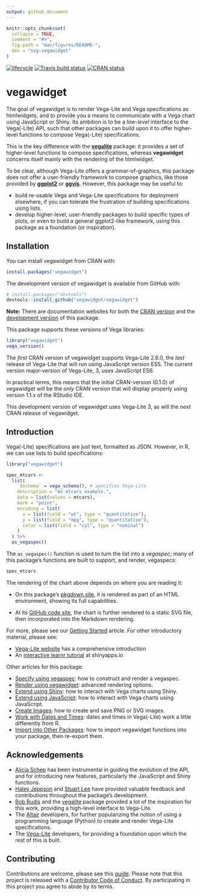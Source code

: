 ```yaml
---
output: github_document
---
```


<!-- README.md is generated from README.Rmd. Please edit that file -->

```r
knitr::opts_chunk$set(
  collapse = TRUE,
  comment = "#>",
  fig.path = "man/figures/README-",
  dev = "svg-vegawidget"
)
```

[![lifecycle](https://img.shields.io/badge/lifecycle-maturing-blue.svg)](https://www.tidyverse.org/lifecycle/#maturing)
[![Travis build status](https://travis-ci.org/vegawidget/vegawidget.svg?branch=master)](https://travis-ci.org/vegawidget/vegawidget)
[![CRAN status](https://www.r-pkg.org/badges/version/vegawidget)](https://cran.r-project.org/package=vegawidget)

# vegawidget

The goal of vegawidget is to render Vega-Lite and Vega specifications as htmlwidgets, and to provide you a means to communicate with a Vega chart using JavaScript or Shiny. Its ambition is to be a *low-level* interface to the Vega(-Lite) API, such that other packages can build upon it to offer higher-level functions to compose Vega(-Lite) specifications. 

This is the key difference with the [**vegalite**](https://github.com/hrbrmstr/vegalite) package: it provides a set of higher-level functions to compose specifications, whereas **vegawidget** concerns itself mainly with the rendering of the htmlwidget. 

To be clear, although Vega-Lite offers a grammar-of-graphics, this package does not offer a user-friendly framework to compose graphics, like those provided by **[ggplot2](https://ggplot2.tidyverse.org)** or **[ggvis](https://ggvis.rstudio.com)**. However, this package may be useful to:

- build re-usable Vega and Vega-Lite specifications for deployment elsewhere, if you can tolerate the frustration of building specifications using lists.
- develop higher-level, user-friendly packages to build specific types of plots, or even to build a general ggplot2-like framework, using this package as a foundation (or inspiration).

## Installation

You can install vegawidget from CRAN with:

```r
install.packages("vegawidget")
```

The development version of vegawidget is available from GitHub with:

```r
# install.packages("devtools")
devtools::install_github("vegawidget/vegawidget")
```

**Note:** There are documentation websites for both the [CRAN version](https://vegawidget.github.io/vegawidget) and the [development version](https://vegawidget.github.io/vegawidget/dev) of this package.


This package supports these versions of Vega libraries:

```r
library("vegawidget")
vega_version()
```

The *first* CRAN version of vegawidget supports Vega-Lite 2.6.0, the *last* release of Vega-Lite that will run using JavaScript version ES5. The current version major-version of Vega-Lite, 3, uses JavaScript ES6. 

In practical terms, this means that the initial CRAN-version (0.1.0) of vegawidget will be the *only* CRAN version that will display properly using version 1.1.x of the RStudio IDE. 

This development version of vegawidget uses Vega-Lite 3, as will the *next* CRAN release of vegawidget.
 
## Introduction

Vega(-Lite) specifications are just text, formatted as JSON. However, in R, we can use lists to build specifications:

```r
library("vegawidget")

spec_mtcars <-
  list(
    `$schema` = vega_schema(), # specifies Vega-Lite
    description = "An mtcars example.",
    data = list(values = mtcars),
    mark = "point",
    encoding = list(
      x = list(field = "wt", type = "quantitative"),
      y = list(field = "mpg", type = "quantitative"),
      color = list(field = "cyl", type = "nominal")
    )
  ) %>% 
  as_vegaspec()
```

The `as_vegaspec()` function is used to turn the list into a *vegaspec*; many of this package's functions are built to support, and render, vegaspecs: 

```r
spec_mtcars
```

The rendering of the chart above depends on where you are reading it:

- On this package's [pkgdown site](https://vegawidget.github.io/vegawidget), it is rendered as part of an HTML environment, showing its full capabilities.

- At its [GitHub code site](https://github.com/vegawidget/vegawidget), the chart is further rendered to a static SVG file, then incorporated into the Markdown rendering.

For more, please see our [Getting Started](https://vegawidget.github.io/vegawidget/articles/vegawidget.html) article. For other introductory material, please see:

- [Vega-Lite website](https://vega.github.io/vega-lite) has a comprehensive introduction
- An [interactive learnr tutorial](https://ijlyttle.shinyapps.io/vegawidget-overview) at shinyapps.io

Other articles for this package:

- [Specify using vegaspec](https://vegawidget.github.io/vegawidget/articles/vegaspec.html): how to construct and render a vegaspec.
- [Render using vegawidget](https://vegawidget.github.io/vegawidget/articles/render-vegawidget.html): advanced rendering options.
- [Extend using Shiny](https://vegawidget.github.io/vegawidget/articles/shiny.html): how to interact with Vega charts using Shiny.
- [Extend using JavaScript](https://vegawidget.github.io/vegawidget/articles/javascript.html): how to interact with Vega charts using JavaScript.
- [Create Images](https://vegawidget.github.io/vegawidget/articles/image.html): how to create and save PNG or SVG images.
- [Work with Dates and Times](https://vegawidget.github.io/vegawidget/articles/dates-times.html): dates and times in Vega(-Lite) work a little differently from R.
- [Import into Other Packages](https://vegawidget.github.io/vegawidget/articles/import.html): how to import vegawidget functions into your package, then re-export them.

## Acknowledgements

- [Alicia Schep](https://github.com/AliciaSchep) has been instrumental in guiding the evolution of the API, and for introducing new features, particularly the JavaScript and Shiny functions.
- [Haley Jeppson](https://github.com/haleyjeppson) and [Stuart Lee](https://github.com/sa-lee) have provided valuable feedback and contributions throughout the package's development.
- [Bob Rudis](https://github.com/hrbrmstr) and the [vegalite](https://github.com/hrbrmstr/vegalite) package provided a lot of the inspiration for this work, providing a high-level interface to Vega-Lite.
- The [Altair](https://altair-viz.github.io) developers, for further popularizing the notion of using a programming language (Python) to create and render Vega-Lite specifications.  
- The [Vega-Lite](https://vega.github.io/vega-lite/) developers, for providing a foundation upon which the rest of this is built. 

## Contributing

Contributions are welcome, please see this [guide](CONTRIBUTING.md).
Please note that this project is released with a [Contributor Code of Conduct](CODE_OF_CONDUCT.md). By participating in this project you agree to abide by its terms.


